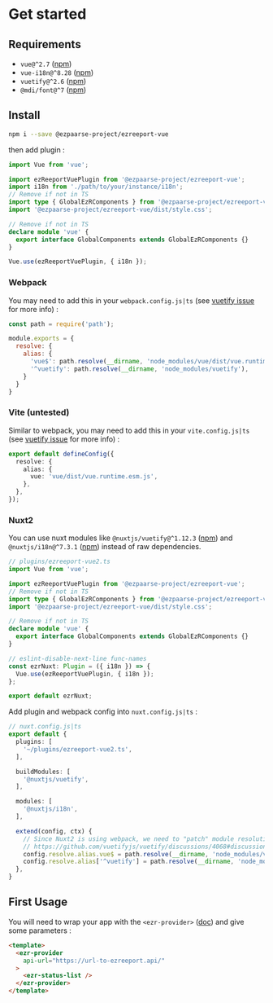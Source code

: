 
<Meta title="Get Started" />

# Get started

## Requirements

- `vue@^2.7` ([npm](https://www.npmjs.com/package/vue))
- `vue-i18n@^8.28` ([npm](https://github.com/kazupon/vue-i18n))
- `vuetify@^2.6` ([npm](https://github.com/vuetifyjs/vuetify/tree/v2-stable))
- `@mdi/font@^7` ([npm](https://github.com/Templarian/MaterialDesign-Webfont))

## Install

```sh
npm i --save @ezpaarse-project/ezreeport-vue
```

then add plugin :

```ts
import Vue from 'vue';

import ezReeportVuePlugin from '@ezpaarse-project/ezreeport-vue';
import i18n from './path/to/your/instance/i18n';
// Remove if not in TS
import type { GlobalEzRComponents } from '@ezpaarse-project/ezreeport-vue';
import '@ezpaarse-project/ezreeport-vue/dist/style.css';

// Remove if not in TS
declare module 'vue' {
  export interface GlobalComponents extends GlobalEzRComponents {}
}

Vue.use(ezReeportVuePlugin, { i18n });
```

### Webpack

You may need to add this in your `webpack.config.js|ts` (see [vuetify issue](https://github.com/vuetifyjs/vuetify/discussions/4068#discussioncomment-24984) for more info) :

```js
const path = require('path');

module.exports = {
  resolve: {
    alias: {
      'vue$': path.resolve(__dirname, 'node_modules/vue/dist/vue.runtime.esm.js'),
      '^vuetify': path.resolve(__dirname, 'node_modules/vuetify'),
    }
  }
}
```

### Vite (untested)

Similar to webpack, you may need to add this in your `vite.config.js|ts` (see [vuetify issue](https://github.com/vuetifyjs/vuetify/discussions/4068#discussioncomment-24984) for more info) :

```ts
export default defineConfig({
  resolve: {
    alias: {
      vue: 'vue/dist/vue.runtime.esm.js',
    },
  },
});
```

### Nuxt2

You can use nuxt modules like `@nuxtjs/vuetify@^1.12.3` ([npm](https://www.npmjs.com/package/@nuxtjs/vuetify)) and `@nuxtjs/i18n@^7.3.1` ([npm](https://www.npmjs.com/package/@nuxtjs/i18n)) instead of raw dependencies.

```ts
// plugins/ezreeport-vue2.ts
import Vue from 'vue';

import ezReeportVuePlugin from '@ezpaarse-project/ezreeport-vue';
// Remove if not in TS
import type { GlobalEzRComponents } from '@ezpaarse-project/ezreeport-vue';
import '@ezpaarse-project/ezreeport-vue/dist/style.css';

// Remove if not in TS
declare module 'vue' {
  export interface GlobalComponents extends GlobalEzRComponents {}
}

// eslint-disable-next-line func-names
const ezrNuxt: Plugin = ({ i18n }) => {
  Vue.use(ezReeportVuePlugin, { i18n });
};

export default ezrNuxt;
```

Add plugin and webpack config into `nuxt.config.js|ts` :

```ts
// nuxt.config.js|ts
export default {
  plugins: [
    '~/plugins/ezreeport-vue2.ts',
  ],

  buildModules: [
    '@nuxtjs/vuetify',
  ],

  modules: [
    '@nuxtjs/i18n',
  ],

  extend(config, ctx) {
    // Since Nuxt2 is using webpack, we need to "patch" module resolution
    // https://github.com/vuetifyjs/vuetify/discussions/4068#discussioncomment-24984
    config.resolve.alias.vue$ = path.resolve(__dirname, 'node_modules/vue/dist/vue.runtime.esm.js');
    config.resolve.alias['^vuetify'] = path.resolve(__dirname, 'node_modules/vuetify');
  },
}
```

## First Usage

You will need to wrap your app with the `<ezr-provider>` ([doc](?path=/docs/public-ezr-provider-provider--docs)) and give some parameters :

```html
<template>
  <ezr-provider
    api-url="https://url-to-ezreeport.api/"
  >
    <ezr-status-list />
  </ezr-provider>
</template>
```